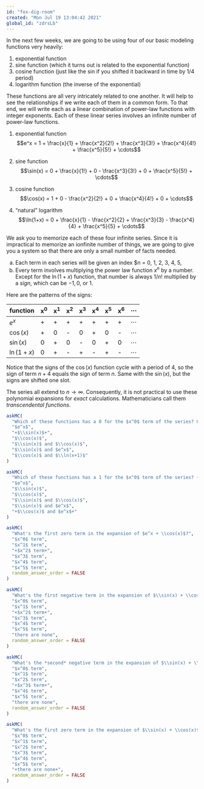 ```yaml
---
id: "fox-dig-room"
created: "Mon Jul 19 13:04:42 2021"
global_id: "zdrsLb"
---
```


In the next few weeks, we are going to be using four of our basic modeling functions very heavily:

1. exponential function
2. sine function (which it turns out is related to the exponential function)
3. cosine function (just like the sin if you shifted it backward in time by 1/4 period)
4. logarithm function (the inverse of the exponential)

These functions are all very intricately related to one another. It will help to see the relationships if we write each of them in a common form. To that end, we will write each as a linear combination of power-law functions with integer exponents. Each of these linear series involves an infinite number of power-law functions.

1. exponential function$$e^x = 1 + \frac{x}{1} + \frac{x^2}{2!} + \frac{x^3}{3!} + \frac{x^4}{4!} + \frac{x^5}{5!} + \cdots$$

2. sine function $$\sin(x) = 0 + \frac{x}{1!} + 0 - \frac{x^3}{3!} + 0 + \frac{x^5}{5!} + \cdots$$

3. cosine function $$\cos(x) = 1 + 0 - \frac{x^2}{2!} + 0 + \frac{x^4}{4!} + 0 + \cdots$$

4. "natural" logarithm$$\ln(1+x) = 0 + \frac{x}{1} - \frac{x^2}{2} + \frac{x^3}{3} - \frac{x^4}{4} + \frac{x^5}{5} + \cdots$$

We ask you to memorize each of these four infinite series. Since it is impractical to memorize an ionfinite number of things, we are going to give you a system so that there are only a small number of facts needed.

a. Each term in each series will be given an index $n = 0, 1, 2, 3, 4, 5, \cdots
b. Every term involves multiplying the power law function $x^n$ by a number. Except for the $\ln(1+x)$ function, that number is always $1/n!$ multiplied by a *sign*, which can be $-1, 0$, or $1$. 

Here are the patterns of the signs:

function  |x^0^|x^1^|x^2^|x^3^|x^4^|x^5^|x^6^| $\cdots$
----------|----|----|----|----|----|----|----|----
$e^x$     | +  |   +|   +|   +|   +|   +|   +| $\cdots$
$\cos(x)$ | +  |   0|   -|   0|   +|   0|   -| $\cdots$
$\sin(x)$ | 0  |   +|   0|   -|   0|   +|   0| $\cdots$
$\ln(1+x)$| 0  |   +|   -|   +|   -|   +|   -| $\cdots$

Notice that the signs of the $\cos(x)$ function cycle with a period of 4, so the sign of term $n+4$ equals the sign of term $n$. Same with the $\sin(x)$, but the signs are shifted one slot. 

The series all extend to $n\rightarrow\infty$. Consequently, it is not practical to use these polynomial expansions for *exact* calculations. Mathematicians call them *transcendental functions*. 

```r
askMC(
  "Which of these functions has a 0 for the $x^0$ term of the series? Choose the most complete correct answer.",
  "$e^x$",
  "+$\\sin(x)$+",
  "$\\cos(x)$",
  "$\\sin(x)$ and $\\cos(x)$",
  "$\\sin(x)$ and $e^x$",
  "$\\cos(x)$ and $\\ln(x+1)$"
)
```

```r
askMC(
  "Which of these functions has a 1 for the $x^0$ term of the series? (Choose the most complete correct answer.",
  "$e^x$",
  "$\\sin(x)$",
  "$\\cos(x)$",
  "$\\sin(x)$ and $\\cos(x)$",
  "$\\sin(x)$ and $e^x$",
  "+$\\cos(x)$ and $e^x$+"
)
```

```r
askMC(
  "What's the first zero term in the expansion of $e^x + \\cos(x)$?",
  "$x^0$ term",
  "$x^1$ term",
  "+$x^2$ term+",
  "$x^3$ term",
  "$x^4$ term",
  "$x^5$ term",
  random_answer_order = FALSE
)
```

```r
askMC(
  "What's the first negative term in the expansion of $\\sin(x) + \\cos(x)$?",
  "$x^0$ term",
  "$x^1$ term",
  "+$x^2$ term+",
  "$x^3$ term",
  "$x^4$ term",
  "$x^5$ term",
  "there are none",
  random_answer_order = FALSE
)
```

```r
askMC(
  "What's the *second* negative term in the expansion of $\\sin(x) + \\cos(x)$?",
  "$x^0$ term",
  "$x^1$ term",
  "$x^2$ term",
  "+$x^3$ term+",
  "$x^4$ term",
  "$x^5$ term",
  "there are none",
  random_answer_order = FALSE
)
```

```r
askMC(
  "What's the first zero term in the expansion of $\\sin(x) + \\cos(x)$?",
  "$x^0$ term",
  "$x^1$ term",
  "$x^2$ term",
  "$x^3$ term",
  "$x^4$ term",
  "$x^5$ term",
  "+there are none+",
  random_answer_order = FALSE
)
```

